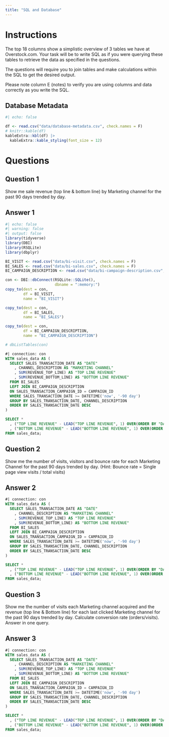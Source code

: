 ```yaml
---
title: "SQL and Database"
---
```


# Instructions

The top 18 columns show a simplistic overview of 3 tables we have at Overstock.com.  Your task will be to write SQL as if you were querying these tables to retrieve the data as specified in the questions.

The questions will require you to join tables and make calculations within the SQL to get the desired output.

Please note column E (notes) to verify you are using columns and data correctly as you write the SQL.

## Database Metadata

```r
#| echo: false

df <- read.csv("data/database-metadata.csv", check.names = F)
# knitr::kable(df)
kableExtra::kbl(df) |>
  kableExtra::kable_styling(font_size = 12)
```

# Questions

## Question 1

Show me sale revenue (top line & bottom line) by Marketing channel for the past 90 days trended by day.

## Answer 1

```r
#| echo: false
#| warning: false
#| output: false
library(tidyverse)
library(DBI)
library(RSQLite)
library(dbplyr)

BI_VISIT <- read.csv("data/bi-visit.csv", check.names = F)
BI_SALES <- read.csv("data/bi-sales.csv", check.names = F)
BI_CAMPAIGN_DESCRIPTION <- read.csv("data/bi-campaign-description.csv", check.names = F)

con <- DBI::dbConnect(RSQLite::SQLite(), 
                      dbname = ":memory:")
copy_to(dest = con, 
        df = BI_VISIT, 
        name = "BI_VISIT")

copy_to(dest = con, 
        df = BI_SALES, 
        name = "BI_SALES")

copy_to(dest = con, 
        df = BI_CAMPAIGN_DESCRIPTION, 
        name = "BI_CAMPAIGN_DESCRIPTION")

# dbListTables(con)
```

```sql
#| connection: con
WITH sales_data AS (
  SELECT SALES_TRANSACTION_DATE AS "DATE"
    , CHANNEL_DESCRIPTION AS "MARKETING CHANNEL"
    , SUM(REVENUE_TOP_LINE) AS "TOP LINE REVENUE"
    , SUM(REVENUE_BOTTOM_LINE) AS "BOTTOM LINE REVENUE"
  FROM BI_SALES
  LEFT JOIN BI_CAMPAIGN_DESCRIPTION
  ON SALES_TRANSACTION_CAMPAIGN_ID = CAMPAIGN_ID
  WHERE SALES_TRANSACTION_DATE >= DATETIME('now', '-90 day')
  GROUP BY SALES_TRANSACTION_DATE, CHANNEL_DESCRIPTION
  ORDER BY SALES_TRANSACTION_DATE DESC
)

SELECT *
  , ("TOP LINE REVENUE" - LEAD("TOP LINE REVENUE", 1) OVER(ORDER BY "DATE" DESC)) / LEAD("TOP LINE REVENUE", 1) OVER(ORDER BY "DATE" DESC) * 100 AS "DAILY TOP LINE TREND"
  , ("BOTTOM LINE REVENUE" - LEAD("BOTTOM LINE REVENUE", 1) OVER(ORDER BY "DATE" DESC)) / LEAD("BOTTOM LINE REVENUE", 1) OVER(ORDER BY "DATE" DESC) * 100 AS "DAILY BOTTOM LINE TREND"
FROM sales_data;
```

## Question 2

Show me the number of visits, visitors and bounce rate for each Marketing Channel for the past 90 days trended by day. (Hint: Bounce rate = Single page view visits / total visits)

## Answer 2

```sql
#| connection: con
WITH sales_data AS (
  SELECT SALES_TRANSACTION_DATE AS "DATE"
    , CHANNEL_DESCRIPTION AS "MARKETING CHANNEL"
    , SUM(REVENUE_TOP_LINE) AS "TOP LINE REVENUE"
    , SUM(REVENUE_BOTTOM_LINE) AS "BOTTOM LINE REVENUE"
  FROM BI_SALES
  LEFT JOIN BI_CAMPAIGN_DESCRIPTION
  ON SALES_TRANSACTION_CAMPAIGN_ID = CAMPAIGN_ID
  WHERE SALES_TRANSACTION_DATE >= DATETIME('now', '-90 day')
  GROUP BY SALES_TRANSACTION_DATE, CHANNEL_DESCRIPTION
  ORDER BY SALES_TRANSACTION_DATE DESC
)

SELECT *
  , ("TOP LINE REVENUE" - LEAD("TOP LINE REVENUE", 1) OVER(ORDER BY "DATE" DESC)) / LEAD("TOP LINE REVENUE", 1) OVER(ORDER BY "DATE" DESC) * 100 AS "DAILY TOP LINE TREND"
  , ("BOTTOM LINE REVENUE" - LEAD("BOTTOM LINE REVENUE", 1) OVER(ORDER BY "DATE" DESC)) / LEAD("BOTTOM LINE REVENUE", 1) OVER(ORDER BY "DATE" DESC) * 100 AS "DAILY BOTTOM LINE TREND"
FROM sales_data;
```

## Question 3

Show me the number of visits each Marketing channel acquired and the revenue (top line & Bottom line) for each last clicked Marketing channel for the past 90 days trended by day.  Calculate conversion rate (orders/visits). Answer in one query.

## Answer 3

```sql
#| connection: con
WITH sales_data AS (
  SELECT SALES_TRANSACTION_DATE AS "DATE"
    , CHANNEL_DESCRIPTION AS "MARKETING CHANNEL"
    , SUM(REVENUE_TOP_LINE) AS "TOP LINE REVENUE"
    , SUM(REVENUE_BOTTOM_LINE) AS "BOTTOM LINE REVENUE"
  FROM BI_SALES
  LEFT JOIN BI_CAMPAIGN_DESCRIPTION
  ON SALES_TRANSACTION_CAMPAIGN_ID = CAMPAIGN_ID
  WHERE SALES_TRANSACTION_DATE >= DATETIME('now', '-90 day')
  GROUP BY SALES_TRANSACTION_DATE, CHANNEL_DESCRIPTION
  ORDER BY SALES_TRANSACTION_DATE DESC
)

SELECT *
  , ("TOP LINE REVENUE" - LEAD("TOP LINE REVENUE", 1) OVER(ORDER BY "DATE" DESC)) / LEAD("TOP LINE REVENUE", 1) OVER(ORDER BY "DATE" DESC) * 100 AS "DAILY TOP LINE TREND"
  , ("BOTTOM LINE REVENUE" - LEAD("BOTTOM LINE REVENUE", 1) OVER(ORDER BY "DATE" DESC)) / LEAD("BOTTOM LINE REVENUE", 1) OVER(ORDER BY "DATE" DESC) * 100 AS "DAILY BOTTOM LINE TREND"
FROM sales_data;
```